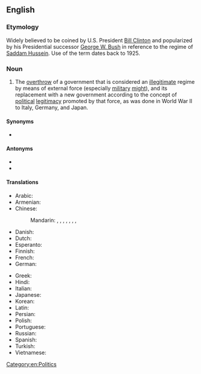 ==English==
{{wikipedia}}

===Etymology===
Widely believed to be coined by U.S. President [[w:Bill Clinton|Bill Clinton]] and popularized by his Presidential successor [[w:George W. Bush|George W. Bush]] in reference to the regime of [[w:Saddam Hussein|Saddam Hussein]]. Use of the term dates back to 1925.

===Noun===
{{en-noun|~}}

# The [[overthrow]] of a government that is considered an [[illegitimate]] regime by means of external force (especially [[military]] [[might]]), and its replacement with a new government according to the concept of [[political]] [[legitimacy]] promoted by that force, as was done in World War II to Italy, Germany, and Japan.

====Synonyms====
* {{sense|in American strategic language}} {{l|en|rollback}}

====Antonyms====
* {{l|en|containment}}
* {{l|en|détente}}

====Translations====
{{trans-top|overthrow of a government}}
* Arabic: {{t|ar|تَغْيِير اَلْنِظَام}}
* Armenian: {{t+|hy|իշխանափոխություն|sc=Armn}}
* Chinese:
*: Mandarin: {{t|cmn|政權更迭}}, {{t|cmn|政权更迭|tr=zhèngquán gēngdié}}, {{t|cmn|政權交替}}, {{t|cmn|政权交替|tr=zhèngquán jiāotì}}, {{t|cmn|政權更換}}, {{t|cmn|政权更换|tr=zhèngquán gēnghuàn}}, {{t|cmn|政權變動}}, {{t|cmn|政权变动|tr=zhèngquán biàndòng}}
* Danish: {{t|da|regimeskifte|n}}
* Dutch: {{t|nl|regimeverandering|f}}
* Esperanto: {{t-needed|eo}}
* Finnish: {{t|fi|[[regiimin]] [[vaihto]]}}
* French: {{t|fr|changement de régime|m}}
* German: {{t|de|Regimeänderung|f}}
{{trans-mid}}
* Greek: {{t|el|[[αλλαγή]] [[καθεστώς|καθεστώτος]]|f}}
* Hindi: {{t|hi|शासन में परिवर्तन|m|sc=Deva}}
* Italian: {{t|it|cambiamento di regime|m}}
* Japanese: {{t|ja|政体の変更|tr=seitai no henkō}}
* Korean: {{t|ko|정권 변화|tr=jeonggweon pyeonhwa}}
* Latin: {{t|la|commutatio regiminis}}
* Persian: {{t-needed|fa}}
* Polish: {{t-needed|pl}}
* Portuguese: {{t|pt|[[mudança]] [[de]] [[regime]]|f}}
* Russian: {{t|ru|измене́ние режи́ма|n}}
* Spanish: {{t|es|cambio del régimen|m}}
* Turkish: {{t-needed|tr}}
* Vietnamese: {{t-needed|vi}}
{{trans-bottom}}

[[Category:en:Politics]]